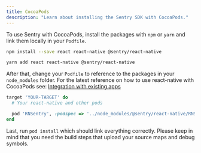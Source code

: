 ```yaml
---
title: CocoaPods
description: "Learn about installing the Sentry SDK with CocoaPods."
---
```


To use Sentry with CocoaPods, install the packages with `npm` or `yarn` and link them locally in your `Podfile`.

```bash {tabTitle:npm}
npm install --save react react-native @sentry/react-native
```

```bash {tabTitle:Yarn}
yarn add react react-native @sentry/react-native
```

After that, change your `Podfile` to reference to the packages in your `node_modules` folder. For the latest reference on how to use react-native with CocoaPods see: [Integration with existing apps](https://facebook.github.io/react-native/docs/integration-with-existing-apps.html#configuring-cocoapods-dependencies)

```ruby
target 'YOUR-TARGET' do
  # Your react-native and other pods

  pod 'RNSentry', :podspec => '../node_modules/@sentry/react-native/RNSentry.podspec' # or your path to node_modules
end
```

Last, run `pod install` which should link everything correctly. Please keep in mind that you need the build steps that upload your source maps and debug symbols.
